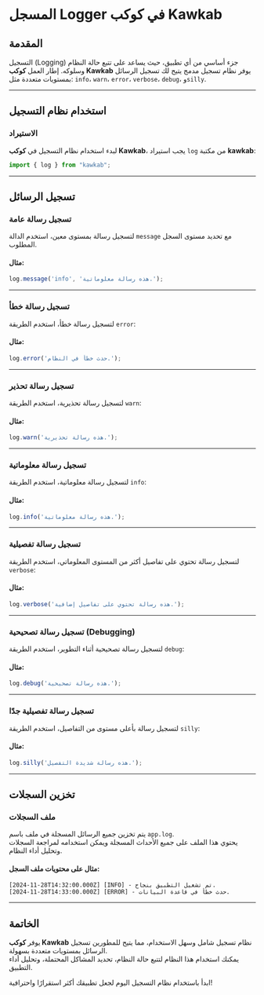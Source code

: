 # المسجل Logger في كوكب Kawkab

## المقدمة
التسجيل (Logging) جزء أساسي من أي تطبيق، حيث يساعد على تتبع حالة النظام وسلوكه. إطار العمل **كوكب Kawkab** يوفر نظام تسجيل مدمج يتيح لك تسجيل الرسائل بمستويات متعددة مثل: `info`، `warn`، `error`، `verbose`، `debug`، و`silly`.

---

## استخدام نظام التسجيل

### الاستيراد
لبدء استخدام نظام التسجيل في **كوكب Kawkab**، يجب استيراد `log` من مكتبة **kawkab**:

```ts
import { log } from "kawkab";
```

---

## تسجيل الرسائل

### تسجيل رسالة عامة
لتسجيل رسالة بمستوى معين، استخدم الدالة `message` مع تحديد مستوى السجل المطلوب.

#### مثال:
```ts
log.message('info', 'هذه رسالة معلوماتية.');
```

---

### تسجيل رسالة خطأ
لتسجيل رسالة خطأ، استخدم الطريقة `error`:

#### مثال:
```ts
log.error('حدث خطأ في النظام.');
```

---

### تسجيل رسالة تحذير
لتسجيل رسالة تحذيرية، استخدم الطريقة `warn`:

#### مثال:
```ts
log.warn('هذه رسالة تحذيرية.');
```

---

### تسجيل رسالة معلوماتية
لتسجيل رسالة معلوماتية، استخدم الطريقة `info`:

#### مثال:
```ts
log.info('هذه رسالة معلوماتية.');
```

---

### تسجيل رسالة تفصيلية
لتسجيل رسالة تحتوي على تفاصيل أكثر من المستوى المعلوماتي، استخدم الطريقة `verbose`:

#### مثال:
```ts
log.verbose('هذه رسالة تحتوي على تفاصيل إضافية.');
```

---

### تسجيل رسالة تصحيحية (Debugging)
لتسجيل رسالة تصحيحية أثناء التطوير، استخدم الطريقة `debug`:

#### مثال:
```ts
log.debug('هذه رسالة تصحيحية.');
```

---

### تسجيل رسالة تفصيلية جدًا
لتسجيل رسالة بأعلى مستوى من التفاصيل، استخدم الطريقة `silly`:

#### مثال:
```ts
log.silly('هذه رسالة شديدة التفصيل.');
```

---

## تخزين السجلات

### ملف السجلات
يتم تخزين جميع الرسائل المسجلة في ملف باسم `app.log`.  
يحتوي هذا الملف على جميع الأحداث المسجلة ويمكن استخدامه لمراجعة السجلات وتحليل أداء النظام.

#### مثال على محتويات ملف السجل:
```
[2024-11-28T14:32:00.000Z] [INFO] - تم تشغيل التطبيق بنجاح.
[2024-11-28T14:33:00.000Z] [ERROR] - حدث خطأ في قاعدة البيانات.
```

---

## الخاتمة

يوفر **كوكب Kawkab** نظام تسجيل شامل وسهل الاستخدام، مما يتيح للمطورين تسجيل الرسائل بمستويات متعددة بسهولة.  
يمكنك استخدام هذا النظام لتتبع حالة النظام، تحديد المشاكل المحتملة، وتحليل أداء التطبيق.

ابدأ باستخدام نظام التسجيل اليوم لجعل تطبيقك أكثر استقرارًا واحترافية!